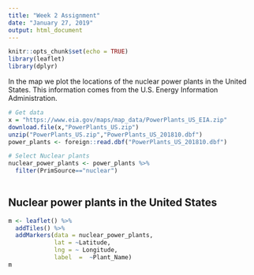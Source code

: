 ---
title: "Week 2 Assignment"
date: "January 27, 2019"
output: html_document
---

```{r setup, include=FALSE, warning=FALSE}
knitr::opts_chunk$set(echo = TRUE)
library(leaflet)
library(dplyr)
```

In the map we plot the locations of the nuclear power plants in the United States. This information comes from the U.S. Energy Information Administration.

```{r,message=FALSE,warning=FALSE}
# Get data
x = "https://www.eia.gov/maps/map_data/PowerPlants_US_EIA.zip"
download.file(x,"PowerPlants_US.zip")
unzip("PowerPlants_US.zip","PowerPlants_US_201810.dbf")
power_plants <- foreign::read.dbf("PowerPlants_US_201810.dbf")

# Select Nuclear plants
nuclear_power_plants <- power_plants %>%
  filter(PrimSource=="nuclear")
  
```
## Nuclear power plants in the United States
```{r, echo=FALSE}

m <- leaflet() %>% 
  addTiles() %>%
  addMarkers(data = nuclear_power_plants, 
             lat = ~Latitude,
             lng = ~ Longitude, 
             label  =  ~Plant_Name)
m

```


